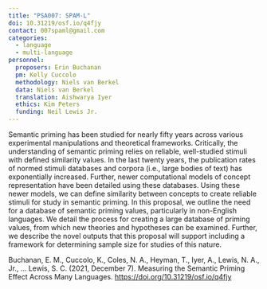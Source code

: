 ```yaml
---
title: "PSA007: SPAM-L"
doi: 10.31219/osf.io/q4fjy
contact: 007spaml@gmail.com 
categories:
  - language
  - multi-language
personnel:
  proposers: Erin Buchanan
  pm: Kelly Cuccolo
  methodology: Niels van Berkel
  data: Niels van Berkel
  translation: Aishwarya Iyer
  ethics: Kim Peters
  funding: Neil Lewis Jr.
---
```


Semantic priming has been studied for nearly fifty years across various experimental manipulations and theoretical frameworks. Critically, the understanding of semantic priming relies on reliable, well-studied stimuli with defined similarity values. In the last twenty years, the publication rates of normed stimuli databases and corpora (i.e., large bodies of text) has exponentially increased. Further, newer computational models of concept representation have been detailed using these databases. Using these newer models, we can define similarity between concepts to create reliable stimuli for study in semantic priming. In this proposal, we outline the need for a database of semantic priming values, particularly in non-English languages. We detail the process for creating a large database of priming values, from which new theories and hypotheses can be examined. Further, we describe the novel outputs that this proposal will support including a framework for determining sample size for studies of this nature.

Buchanan, E. M., Cuccolo, K., Coles, N. A., Heyman, T., Iyer, A., Lewis, N. A., Jr., … Lewis, S. C. (2021, December 7). Measuring the Semantic Priming Effect Across Many Languages. <https://doi.org/10.31219/osf.io/q4fjy>

